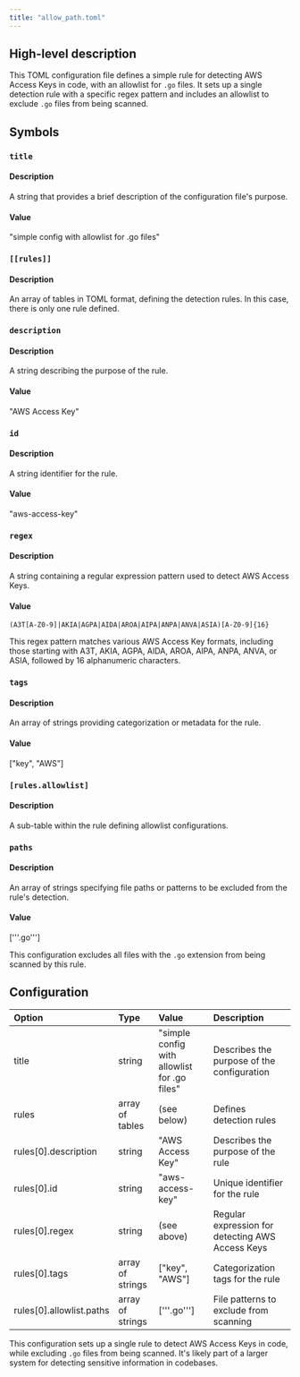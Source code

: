 ```yaml
---
title: "allow_path.toml"
---
```


## High-level description
This TOML configuration file defines a simple rule for detecting AWS Access Keys in code, with an allowlist for `.go` files. It sets up a single detection rule with a specific regex pattern and includes an allowlist to exclude `.go` files from being scanned.

## Symbols

### `title`
#### Description
A string that provides a brief description of the configuration file's purpose.

#### Value
"simple config with allowlist for .go files"

### `[[rules]]`
#### Description
An array of tables in TOML format, defining the detection rules. In this case, there is only one rule defined.

### `description`
#### Description
A string describing the purpose of the rule.

#### Value
"AWS Access Key"

### `id`
#### Description
A string identifier for the rule.

#### Value
"aws-access-key"

### `regex`
#### Description
A string containing a regular expression pattern used to detect AWS Access Keys.

#### Value
```
(A3T[A-Z0-9]|AKIA|AGPA|AIDA|AROA|AIPA|ANPA|ANVA|ASIA)[A-Z0-9]{16}
```

This regex pattern matches various AWS Access Key formats, including those starting with A3T, AKIA, AGPA, AIDA, AROA, AIPA, ANPA, ANVA, or ASIA, followed by 16 alphanumeric characters.

### `tags`
#### Description
An array of strings providing categorization or metadata for the rule.

#### Value
["key", "AWS"]

### `[rules.allowlist]`
#### Description
A sub-table within the rule defining allowlist configurations.

### `paths`
#### Description
An array of strings specifying file paths or patterns to be excluded from the rule's detection.

#### Value
['''.go''']

This configuration excludes all files with the `.go` extension from being scanned by this rule.

## Configuration
| Option | Type | Value | Description |
|:-------|:-----|:------|:------------|
| title | string | "simple config with allowlist for .go files" | Describes the purpose of the configuration |
| rules | array of tables | (see below) | Defines detection rules |
| rules[0].description | string | "AWS Access Key" | Describes the purpose of the rule |
| rules[0].id | string | "aws-access-key" | Unique identifier for the rule |
| rules[0].regex | string | (see above) | Regular expression for detecting AWS Access Keys |
| rules[0].tags | array of strings | ["key", "AWS"] | Categorization tags for the rule |
| rules[0].allowlist.paths | array of strings | ['''.go'''] | File patterns to exclude from scanning |

This configuration sets up a single rule to detect AWS Access Keys in code, while excluding `.go` files from being scanned. It's likely part of a larger system for detecting sensitive information in codebases.